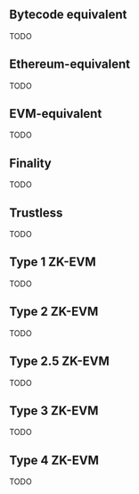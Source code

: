 
## Bytecode equivalent

TODO

## Ethereum-equivalent

TODO

## EVM-equivalent

TODO

## Finality

TODO

## Trustless

TODO

## Type 1 ZK-EVM

TODO

## Type 2 ZK-EVM

TODO

## Type 2.5 ZK-EVM

TODO

## Type 3 ZK-EVM

TODO

## Type 4 ZK-EVM

TODO
